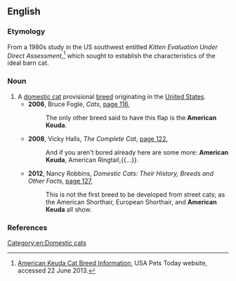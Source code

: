 ==English==
{{rfi|en}}

===Etymology===
From a 1980s study in the US southwest entitled ''Kitten Evaluation Under Direct Assessment'',<ref>[http://www.usapetstoday.com/American_Keuda.htm American Keuda Cat Breed Information], USA Pets Today website, accessed 22 June 2013.</ref> which sought to establish the characteristics of the ideal barn cat.

===Noun===
{{en-noun|head=[[American]] [[Keuda]]}}

# A [[domestic cat]] provisional [[breed]] originating in the [[United States]].
#* '''2006''', Bruce Fogle, ''Cats'', [http://books.google.com.au/books?id=6cgZFreZwxsC&q=%22American+Keuda%22%7C%22American+Keudas%22&dq=%22American+Keuda%22%7C%22American+Keudas%22&hl=en&sa=X&ei=e5DFUaitJI29iAeowYCYDg&redir_esc=y page 116],
#*: The only other breed said to have this flap is the '''American Keuda'''.
#* '''2008''', Vicky Halls, ''The Complete Cat'', [http://books.google.com.au/books?id=d-gy4ghq_pcC&pg=PA122&dq=%22American+Keuda%22%7C%22American+Keudas%22&hl=en&sa=X&ei=e5DFUaitJI29iAeowYCYDg&redir_esc=y#v=onepage&q=%22American%20Keuda%22%7C%22American%20Keudas%22&f=false page 122],
#*: And if you aren't bored already here are some more: '''American Keuda''', American Ringtail,{{...}}.
#* '''2012''', Nancy Robbins, ''Domestic Cats: Their History, Breeds and Other Facts'', [http://books.google.com.au/books?id=RQ63-D3C9wcC&pg=PA127&dq=%22American+Keuda%22%7C%22American+Keudas%22&hl=en&sa=X&ei=e5DFUaitJI29iAeowYCYDg&redir_esc=y#v=onepage&q=%22American%20Keuda%22%7C%22American%20Keudas%22&f=false page 127],
#*: This is not the first breed to be developed from street cats; as the American Shorthair, European Shorthair, and '''American Keuda''' all show.

===References===
<references />

[[Category:en:Domestic cats]]